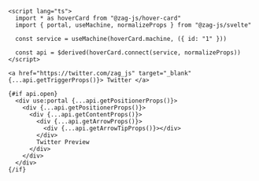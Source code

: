 ```svelte
<script lang="ts">
  import * as hoverCard from "@zag-js/hover-card"
  import { portal, useMachine, normalizeProps } from "@zag-js/svelte"

  const service = useMachine(hoverCard.machine, ({ id: "1" }))

  const api = $derived(hoverCard.connect(service, normalizeProps))
</script>

<a href="https://twitter.com/zag_js" target="_blank" {...api.getTriggerProps()}> Twitter </a>

{#if api.open}
  <div use:portal {...api.getPositionerProps()}>
    <div {...api.getPositionerProps()}>
      <div {...api.getContentProps()}>
        <div {...api.getArrowProps()}>
          <div {...api.getArrowTipProps()}></div>
        </div>
        Twitter Preview
      </div>
    </div>
  </div>
{/if}
```
